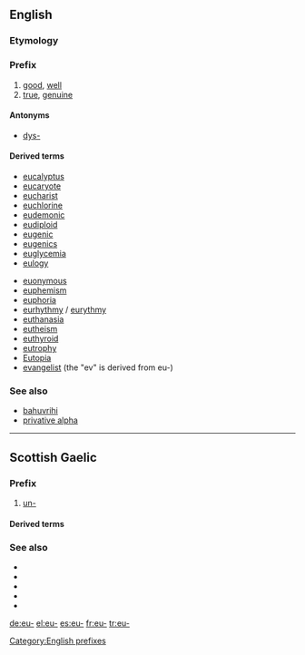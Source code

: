 {{also|Appendix:Variations of "eu"}}
==English==

===Etymology===
{{etyl|grc|en}} {{term|εὖ||well, good|tr=eu|lang=grc|sc=polytonic}}

===Prefix===
{{en-prefix}}

# [[good]], [[well]]
# [[true]], [[genuine]]

====Antonyms====
* [[dys-]]

====Derived terms====
{{rel-top|terms that begin with ''eu-''}}
* [[eucalyptus]]
* [[eucaryote]]
* [[eucharist]]
* [[euchlorine]]
* [[eudemonic]]
* [[eudiploid]]
* [[eugenic]]
* [[eugenics]]
* [[euglycemia]]
* [[eulogy]]
{{rel-mid}}
* [[euonymous]]
* [[euphemism]]
* [[euphoria]]
* [[eurhythmy]] / [[eurythmy]]
* [[euthanasia]]
* [[eutheism]]
* [[euthyroid]]
* [[eutrophy]] 
* [[Eutopia]]
* [[evangelist]] (the "ev" is derived from eu-)
{{rel-bottom}}

===See also===
* [[bahuvrihi]]
* [[w:privative alpha|privative alpha]]

[[Category:English prefixes]]

----

==Scottish Gaelic==

===Prefix===
{{head|gd|prefix}}

# [[un-]]

====Derived terms====
{{prefixsee|gd}}

===See also===
* {{l|gd|ao-}}
* {{l|gd|neo-}}
* {{l|gd|mì-}}
* {{l|gd|an-}}
* {{l|gd|do-}}

[[de:eu-]]
[[el:eu-]]
[[es:eu-]]
[[fr:eu-]]
[[tr:eu-]]